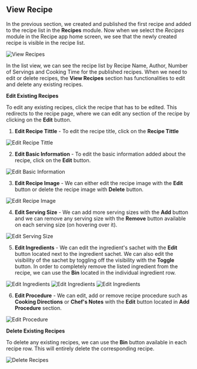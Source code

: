 ## View Recipe

In the previous section, we created and published the first recipe and added to the recipe list in the **Recipes** module. Now when we select the *Recipes* module in the Recipe app home screen, we see that the newly created recipe is visible in the recipe list.

![View Recipes](/images/recipe/view-recipe/view-recipes.png  "View Recipes")

In the list view, we can see the recipe list by Recipe Name, Author, Number of Servings and Cooking Time for the published recipes. When we need to edit or delete recipes, the **View Recipes** section has functionalities to edit and delete any existing recipes.

**Edit Existing Recipes**

To edit any existing recipes, click the recipe that has to be edited. This redirects to the recipe page, where we can edit any section of the recipe by clicking on the **Edit** button.

1. **Edit Recipe Tittle** - To edit the recipe title, click on the **Recipe Tittle** 

![Edit Recipe Tittle](/images/recipe/view-recipe/edit-recipe-1.png "Edit Recipe Tittle")

2. **Edit Basic Information** - To edit the basic information added about the recipe, click on the **Edit** button.

![Edit Basic Information](/images/recipe/view-recipe/edit-recipe-2.png "Edit Basic Information")

3. **Edit Recipe Image** - We can either edit the recipe image with the **Edit** button or delete the recipe image with **Delete** button.

![Edit Recipe Image](/images/recipe/view-recipe/edit-recipe-3.png "Edit Recipe Image")

4. **Edit Serving Size** - We can add more serving sizes with the **Add** button and we can remove any serving size with the **Remove** button available on each serving size (on hovering over it).

![Edit Serving Size](/images/recipe/view-recipe/edit-recipe-4.png "Edit Serving Size")

5. **Edit Ingredients** - We can edit the ingredient's sachet with the **Edit** button located next to the ingredient sachet. We can also edit the visibility of the sachet by toggling off the visibility with the **Toggle** button. In order to completely remove the listed ingredient from the recipe, we can use the **Bin** located in the individual ingredient row.

![Edit Ingredients](/images/recipe/view-recipe/edit-recipe-5.1.png "Edit Ingredients")
![Edit Ingredients](/images/recipe/view-recipe/edit-recipe-5.2.png "Edit Ingredients")
![Edit Ingredients](/images/recipe/view-recipe/edit-recipe-5.3.png "Edit Ingredients")

6. **Edit Procedure** - We can edit, add or remove recipe procedure such as **Cooking Directions** or **Chef's Notes** with the **Edit** button  located in **Add Procedure** section.

![Edit Procedure](/images/recipe/view-recipe/edit-recipe-6.png "Edit Procedure")

**Delete Existing Recipes**

To delete any existing recipes, we can use the **Bin** button available in each recipe row. This will entirely delete the corresponding recipe.

![Delete Recipes](/images/recipe/view-recipe/delete-recipe.png "Delete Recipes")